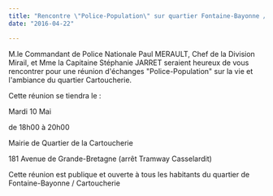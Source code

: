 ```yaml
---
title: "Rencontre \"Police-Population\" sur quartier Fontaine-Bayonne / Cartoucherie"
date: "2016-04-22"

---
```


M.le Commandant de Police Nationale Paul MERAULT, Chef de la Division Mirail, et Mme la Capitaine Stéphanie JARRET seraient heureux de vous rencontrer pour une réunion d'échanges "Police-Population" sur la vie et l'ambiance du quartier Cartoucherie.

Cette réunion se tiendra le :

Mardi 10 Mai

de 18h00 à 20h00

Mairie de Quartier de la Cartoucherie

181 Avenue de Grande-Bretagne (arrêt Tramway Casselardit)

Cette réunion est publique et ouverte à tous les habitants du quartier de Fontaine-Bayonne / Cartoucherie
